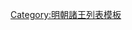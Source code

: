 {{ming|title=明朝穀城國諸王|ed=穀城國|head=[[嘉靖]]三十八年（[[1559年]]）封。|
{{ming/title}}
{{ming/list|穀城昭憲王|[[朱翊鉉]]|朱載均、庶四子|[[1559年]]—[[1592年]]|嘉靖三十八年封。[[萬曆]]二十年薨。}}
{{ming/list|穀城溫裕王|[[朱常灆]]|朱翊鉉、嫡一子|[[1596年]]—？年|萬曆八年封[[长子 (封号)|長子]]。二十四年襲封。薨。}}
{{ming/list|穀城王|[[朱由㮫]]|朱常灆、子|？年|不知何年襲封。[[永曆 (南明)|永曆]]末薨。}}
}}<noinclude>
[[Category:明朝諸王列表模板]]
</noinclude>